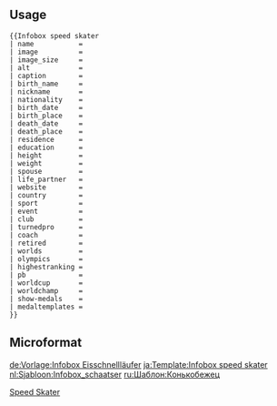 {{Documentation subpage}}
<!-- PLEASE ADD CATEGORIES AND INTERWIKIS AT THE BOTTOM OF THIS PAGE -->

{{Uses Infobox sportsperson}}

==Usage==
<pre>
{{Infobox speed skater
| name           = 
| image          = 
| image_size     = 
| alt            = 
| caption        = 
| birth_name     = 
| nickname       = 
| nationality    = 
| birth_date     = 
| birth_place    = 
| death_date     = 
| death_place    = 
| residence      = 
| education      = 
| height         = 
| weight         = 
| spouse         = 
| life_partner   = 
| website        = 
| country        = 
| sport          = 
| event          = 
| club           = 
| turnedpro      = 
| coach          = 
| retired        = 
| worlds         = 
| olympics       = 
| highestranking = 
| pb             = 
| worldcup       = 
| worldchamp     = 
| show-medals    = 
| medaltemplates = 
}}
</pre>

== Microformat ==
{{UF-hcard-person}}

<includeonly>
<!-- CATEGORIES AND INTERWIKIS HERE, THANKS -->
[[Category:体育人物信息框模板|Speed Skater]]

[[de:Vorlage:Infobox Eisschnellläufer]]
[[ja:Template:Infobox speed skater]]
[[nl:Sjabloon:Infobox_schaatser]]
[[ru:Шаблон:Конькобежец]]
</includeonly>